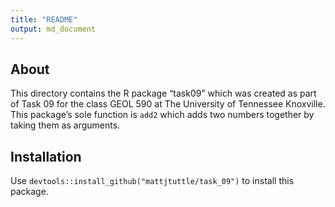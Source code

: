 ```yaml
---
title: "README"
output: md_document
---
```


## About

This directory contains the R package "task09" which was created as part of Task 09 for the class GEOL 590 at The University of Tennessee Knoxville. This package's sole function is `add2` which adds two numbers together by taking them as arguments.

## Installation

Use `devtools::install_github("mattjtuttle/task_09")` to install this package.

